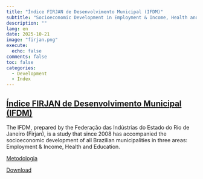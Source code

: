 ```yaml
---
title: "Índice FIRJAN de Desenvolvimento Municipal (IFDM)"
subtitle: "Socioeconomic Development in Employment & Income, Health and Education"
description: ""
lang: en
date: 2025-10-21
image: "firjan.png"
execute:
  echo: false
comments: false
toc: false
categories:
  - Development
  - Index
---
```



## [Índice FIRJAN de Desenvolvimento Municipal (IFDM)](https://www.firjan.com.br/ifdm/consulta-ao-indice/)

The IFDM, prepared by the Federação das Indústrias do Estado do Rio de Janeiro (Firjan), is a study that since 2008 has accompanied the socioeconomic development of all Brazilian municipalities in three areas: Employment & Income, Health and Education.



[Metodologia](https://firjan.com.br/data/files/FF/13/A6/95/60FE6910734FAA69D8284EA8/Anexo-Metodologico-IFDM-2025-2005.pdf?_gl=1*1m9jqkv*_gcl_au*MTg1NjEzNDIwNC4xNzYxMDQ0MDM1)

[Download](https://www.firjan.com.br/ifdm/downloads/)
